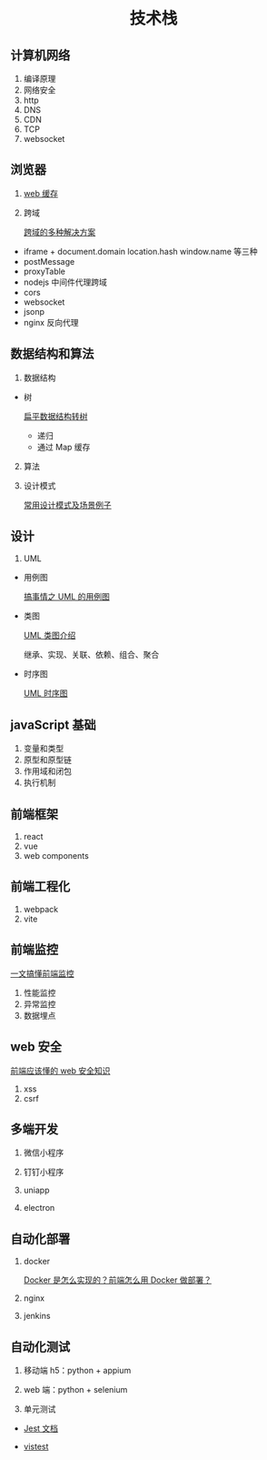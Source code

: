 # <center>技术栈</center>

## 计算机网络

1. 编译原理
2. 网络安全
3. http
4. DNS
5. CDN
6. TCP
7. websocket

## 浏览器

1. [web 缓存](https://mp.weixin.qq.com/s/uwtKu0h-r2O6XrmWhiJhtQ)
2. 跨域

   [跨域的多种解决方案](https://juejin.cn/post/6999977495550394404)

- iframe + document.domain location.hash window.name 等三种
- postMessage
- proxyTable
- nodejs 中间件代理跨域
- cors
- websocket
- jsonp
- nginx 反向代理

## 数据结构和算法

1. 数据结构

- 树

  [扁平数据结构转树](https://juejin.cn/post/6983904373508145189)

  - 递归
  - 通过 Map 缓存

2. 算法
3. 设计模式

   [常用设计模式及场景例子](https://juejin.cn/post/6844904138707337229)

## 设计

1. UML

- 用例图

  [搞事情之 UML 的用例图](https://juejin.cn/post/6844903753414344712)

- 类图

  [UML 类图介绍](https://juejin.cn/post/6844903497201106958)

  继承、实现、关联、依赖、组合、聚合

- 时序图

  [UML 时序图](https://juejin.cn/post/7132018483394510878)

## javaScript 基础

1. 变量和类型
2. 原型和原型链
3. 作用域和闭包
4. 执行机制

## 前端框架

1. react
2. vue
3. web components

## 前端工程化

1. webpack
2. vite

## 前端监控

[一文搞懂前端监控](https://juejin.cn/post/6903133330196299783)

1. 性能监控
2. 异常监控
3. 数据埋点

## web 安全

[前端应该懂的 web 安全知识](https://juejin.cn/post/7033406182127566879)

1. xss
2. csrf

## 多端开发

1. 微信小程序

2. 钉钉小程序

3. uniapp

4. electron

## 自动化部署

1. docker

   [Docker 是怎么实现的？前端怎么用 Docker 做部署？](https://mp.weixin.qq.com/s/qShEqZcn903fWDxnj1KKQA)

2. nginx

3. jenkins

## 自动化测试

1. 移动端 h5：python + appium

2. web 端：python + selenium

3. 单元测试

- [Jest 文档](https://jestjs.io/zh-Hans/)

- [vistest](https://cn.vitest.dev/)
